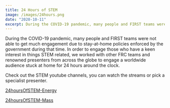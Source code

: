 ```yaml
---
title: 24 Hours of STEM
image: /images/24hours.png
date: "2020-10-11"
excerpt: During the COVID-19 pandemic, many people and FIRST teams were not able to get much engagement due to stay-at-home policies enforced by the governm...
---
```


During the COVID-19 pandemic, many people and FIRST teams were not able to get much engagement due to stay-at-home policies enforced by the government during that time. In order to engage those who have a keen interest in things STEM related, we worked with other FRC teams and renowned presenters from across the globe to engage a worldwide audience stuck at home for 24 hours around the clock.

Check out the STEM youtube channels, you can watch the streams or pick a specialist presenter.

[24hoursOfSTEM-Energy](https://www.youtube.com/channel/UCN2221P4yGz12dKyIHSF-Vg)

[24hoursOfSTEM-Mass](https://www.youtube.com/channel/UCisdA0jXtr4rDkCDmQgAipw)